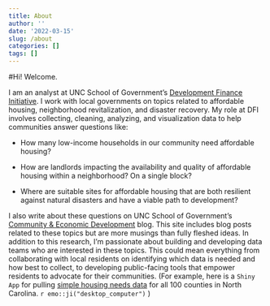 ```yaml
---
title: About
author: ''
date: '2022-03-15'
slug: /about
categories: []
tags: []
---
```


\#Hi! Welcome.

I am an analyst at UNC School of Government's [Development Finance Initiative](https://dfi.sog.unc.edu/). I work with local governments on topics related to affordable housing, neighborhood revitalization, and disaster recovery. My role at DFI involves collecting, cleaning, analyzing, and visualization data to help communities answer questions like:

-   How many low-income households in our community need affordable housing?

-   How are landlords impacting the availability and quality of affordable housing within a neighborhood? On a single block?

-   Where are suitable sites for affordable housing that are both resilient against natural disasters and have a viable path to development?

I also write about these questions on UNC School of Government's [Community & Economic Development](https://ced.sog.unc.edu/author/3857/) blog. This site includes blog posts related to these topics but are more musings than fully fleshed ideas. In addition to this research, I'm passionate about building and developing data teams who are interested in these topics. This could mean everything from collaborating with local residents on identifying which data is needed and how best to collect, to developing public-facing tools that empower residents to advocate for their communities. (For example, here is a `Shiny App` for pulling [simple housing needs data](https://frankmuraca.shinyapps.io/chasr/) for all 100 counties in North Carolina. `r emo::ji("desktop_computer")` )
